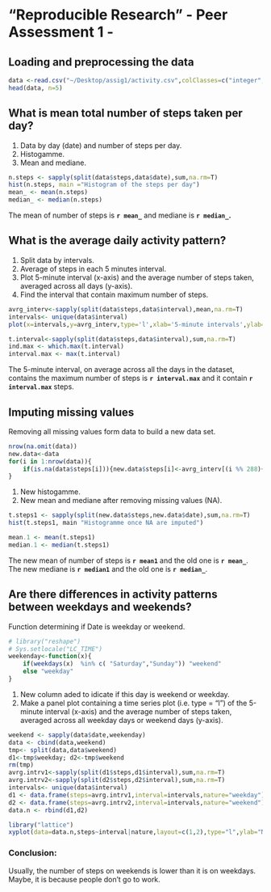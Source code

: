  "Reproducible Research" - Peer Assessment 1 -
===============================================
## Loading and preprocessing the data

```r
data <-read.csv("~/Desktop/assig1/activity.csv",colClasses=c("integer","Date","integer"))
head(data, n=5)
```

## What is mean total number of steps taken per day?
1. Data by day (date) and number of steps per day.
2. Histogamme.
3. Mean and mediane.

```r
n.steps <- sapply(split(data$steps,data$date),sum,na.rm=T)
hist(n.steps, main ="Histogram of the steps per day")
mean_ <- mean(n.steps)
median_ <- median(n.steps)
```
The mean of number of steps is **`r mean_`** and mediane is **`r median_`.**  

## What is the average daily activity pattern?
1. Split data by intervals.
2. Average of steps in each 5 minutes interval.
3. Plot 5-minute interval (x-axis) and the average number of steps taken, averaged across all days (y-axis).
4. Find the interval that contain maximum number of steps. 

```r
avrg_interv<-sapply(split(data$steps,data$interval),mean,na.rm=T)
intervals<- unique(data$interval)
plot(x=intervals,y=avrg_interv,type='l',xlab='5-minute intervals',ylab='average number of step',main = "Average daily activity")

t.interval<-sapply(split(data$steps,data$interval),sum,na.rm=T)
ind.max <- which.max(t.interval)
interval.max <- max(t.interval)
```

The 5-minute interval, on average across all the days in the dataset, contains the maximum number of steps is **`r interval.max`** and it contain **`r interval.max`** steps.

## Imputing missing values
Removing all missing values form data to build a new data set.
```r
nrow(na.omit(data))
new.data<-data
for(i in 1:nrow(data)){
    if(is.na(data$steps[i])){new.data$steps[i]<-avrg_interv[(i %% 288)+1] }
}
```

1. New histogamme.
2. New mean and mediane after removing missing values (NA).
```r
t.steps1 <- sapply(split(new.data$steps,new.data$date),sum,na.rm=T)
hist(t.steps1, main "Histogramme once NA are imputed")

mean.1 <- mean(t.steps1)
median.1 <- median(t.steps1)
```

The new mean of number of steps is **`r mean1`** and the old one is **`r mean_`**.  
The new mediane is **`r median1`** and the old one is **`r median_`**.  

## Are there differences in activity patterns between weekdays and weekends?
Function determining if Date is weekday or weekend.
```r
# library("reshape")
# Sys.setlocale("LC_TIME")
weekenday<-function(x){
    if(weekdays(x)  %in% c( "Saturday","Sunday")) "weekend"
    else "weekday"      
}
```

1. New column aded to idicate if this day is weekend or weekday.
2. Make a panel plot containing a time series plot (i.e. type = "l") of the 5-minute interval (x-axis) and the average number of steps taken, averaged across all weekday days or weekend days (y-axis). 

```r
weekend <- sapply(data$date,weekenday)
data <- cbind(data,weekend)
tmp<- split(data,data$weekend)
d1<-tmp$weekday; d2<-tmp$weekend
rm(tmp)
avrg.intrv1<-sapply(split(d1$steps,d1$interval),sum,na.rm=T)
avrg.intrv2<-sapply(split(d2$steps,d2$interval),sum,na.rm=T)
intervals<- unique(data$interval)
d1 <- data.frame(steps=avrg.intrv1,interval=intervals,nature="weekday")
d2 <- data.frame(steps=avrg.intrv2,interval=intervals,nature="weekend")
data.n <- rbind(d1,d2)
```

    
```r
library("lattice")
xyplot(data=data.n,steps~interval|nature,layout=c(1,2),type="l",ylab="Number of steps",lwd=2)
```

### Conclusion:
Usually, the number of steps on weekends is lower than it is on weekdays. Maybe, it is because people don't go to work.
